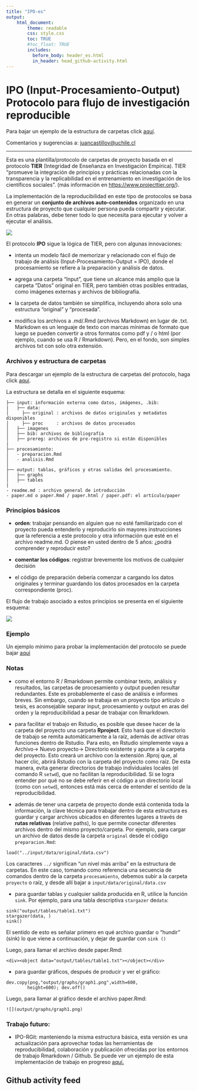 ```yaml
---
title: "IPO-es"
output:
    html_document:
        theme: readable
        css: style.css
        toc: TRUE
        #toc_float: TRUE
        includes:
          before_body: header_es.html
          in_header: head_github-activity.html
---
```

<div class="mycontent">


# IPO (Input-Procesamiento-Output) Protocolo para flujo de investigación reproducible

Para bajar un ejemplo de la estructura de carpetas click [aquí](https://juancarloscastillo.github.io/ipo/IPO_template/IPO-Project_template.tar.gz).

Comentarios y sugerencias a: [juancastillov@uchile.cl](juancastillov@uchile.cl)

---

Esta es una plantilla/protocolo de carpetas de proyecto basada en el protocolo **TIER** (Integridad de Enseñanza en Investigación Empírica). TIER "promueve la integración de principios y prácticas relacionadas con la transparencia y la replicabilidad en el entrenamiento en investigación de los científicos sociales". (más información en [https://www.projecttier.org/](https://www.projecttier.org/)).

La implementación de la reproducibilidad en este tipo de protocolos se basa en generar un **conjunto de archivos auto-contenidos** organizado en una estructura de proyecto que cualquier persona pueda compartir y ejecutar. En otras palabras, debe tener todo lo que necesita para ejecutar y volver a ejecutar el análisis.

![](https://mfr.de-1.osf.io/export?url=https://osf.io/ftkq8/?direct%26mode=render%26action=download%26public_file=True&initialWidth=848&childId=mfrIframe&parentTitle=OSF+%7C+reproducibiity_relocates_time.png&parentUrl=https://osf.io/ftkq8/&format=2400x2400.jpeg)


El protocolo **IPO** sigue la lógica de TIER, pero con algunas innovaciones:

- intenta un modelo fácil de memorizar y relacionado con el flujo de trabajo de análisis (Input-Procesamiento-Output = IPO), donde el procesamiento se refiere a la preparación y análisis de datos.

- agrega una carpeta "Input", que tiene un alcance más amplio que la carpeta "Datos" original en TIER, pero también otras posibles entradas, como imágenes externas y archivos de bibliografía.

- la carpeta de datos también se simplifica, incluyendo ahora solo una estructura "original" y "procesada".

- modifica los archivos a .md/.Rmd (archivos Markdown) en lugar de .txt. Markdown  es un lenguaje de texto con marcas mínimas de formato que luego se pueden convertir a otros formatos como pdf y / o html (por ejemplo, cuando se usa R / Rmarkdown). Pero, en el fondo, son simples archivos txt con solo otra extensión.

### Archivos y estructura de carpetas

Para descargar un ejemplo de la estructura de carpetas del protocolo, haga click [aquí](https://juancarloscastillo.github.io/ipo/IPO_template/IPO-Project_template.tar.gz).

La estructura se detalla en el siguiente esquema:


```
├── input: información externa como datos, imágenes, .bib:
|   ├── data:
│     ├── original : archivos de datos originales y metadatos disponibles
│     ├── proc     : archivos de datos procesados
│   ├── imagenes
│   ├── bib: archivos de bibliografía
│   ├── prereg: archivos de pre-registro si están disponibles
|
├── procesamiento:
│   - preparacion.Rmd
│   - analisis.Rmd
│
├── output: tablas, gráficos y otras salidas del procesamiento.
│   ├── graphs
│   ├── tables
|
- readme.md : archivo general de introducción
- paper.md o paper.Rmd / paper.html / paper.pdf: el artículo/paper

```

### Principios básicos

- **orden**: trabajar pensando en alguien que no esté familiarizado con el proyecto  pueda entenderlo y reproducirlo sin mayores instrucciones que la referencia a este protocolo y otra información que esté en el archivo readme.md. O piense en usted dentro de 5 años: ¿podrá comprender y reproducir esto?

- **comentar los códigos**: registrar brevemente los motivos de cualquier decisión

- el código de preparación debería comenzar a cargando los datos originales y  terminar guardando los datos procesados en la carpeta correspondiente (proc).

El flujo de trabajo asociado a estos principios se presenta en el siguiente esquema:

![](https://multivariada.netlify.app/images/produccion2.png)


### Ejemplo

Un ejemplo mínimo para probar la implementación del protocolo se puede bajar [aquí](https://juancarloscastillo.github.io/ipo/IPO_miniex/IPO_miniex.tar.gz)


### Notas

- como el entorno R / Rmarkdown permite combinar texto, análisis y resultados, las carpetas de procesamiento y output pueden resultar redundantes. Este es probablemente el caso de análisis e informes breves. Sin embargo, cuando se trabaja en un proyecto tipo artículo o tesis, es aconsejable separar input, procesamiento y output en aras del orden y la reproducibilidad a pesar de trabajar con Rmarkdown.

- para facilitar el trabajo en Rstudio, es posible que desee hacer de la carpeta del proyecto una carpeta **Rproject**. Esto hará que el directorio de trabajo se remita automáticamente a la raíz, además de activar otras funciones dentro de Rstudio. Para esto, en Rstudio simplemente vaya a Archivo-> Nuevo proyecto-> Directorio existente y apunte a la carpeta del proyecto. Esto creará un archivo con la extensión .Rproj que, al hacer clic, abrirá Rstudio con la carpeta del proyecto como raíz. De esta manera, evita generar directorios de trabajo individuales locales (el comando R `setwd`), que no facilitan la reproducibilidad. Si se logra entender por qué no se debe referir en el código a un directorio local (como con `setwd`), entonces está más cerca de entender el sentido de la reproducibilidad.

- además de tener una carpeta de proyecto donde está contenida toda la información, la clave técnica para trabajar dentro de esta estructura es guardar y cargar archivos ubicados en diferentes lugares a través de **rutas relativas** (relative paths), lo que permite conectar diferentes archivos dentro del mismo proyecto/carpeta. Por ejemplo, para cargar un archivo de datos desde la carpeta `original` desde el código `preparacion.Rmd`:

```
load("../input/data/original/data.csv")
```

  Los caracteres `../` significan "un nivel más arriba" en la estructura de carpetas. En este caso, tomando como referencia una secuencia de comandos dentro de la carpeta `procesamiento`, debemos subir a la carpeta `proyecto` o raíz, y desde allí bajar a `input/data/original/data.csv`

- para guardar tablas y cualquier salida producida en R, utilice la función `sink`. Por ejemplo, para una tabla descriptiva `stargazer` de` data`:

```
sink("output/tables/table1.txt")
stargazer(data, )
sink()
```
  El sentido de esto es señalar primero en qué archivo guardar o "hundir" (sink) lo que viene a continuación, y dejar de guardar con `sink ()`

  Luego, para llamar el archivo desde paper.Rmd:

`<div><object data="output/tables/table1.txt"></object></div>`

- para guardar gráficos, después de producir y ver el gráfico:

```
dev.copy(png,"output/graphs/graph1.png",width=600,
      	height=600); dev.off()
```

  Luego, para llamar al gráfico desde el archivo paper.Rmd:

```
![](output/graphs/graph1.png)
```

### Trabajo futuro:

- IPO-RGit: manteniendo la misma estructura básica, esta versión es una actualización para aprovechar todas las herramientas de reproducibilidad, colaboración y publicación ofrecidas por los entornos de trabajo Rmarkdown / Github. Se puede ver un ejemplo de esta implementación de trabajo en progreso [aquí.](https://juancarloscastillo.github.io/merit-scale/)


## Github activity feed

<div id="feed"></div>


# {-}

<br><br><br>
</div>
